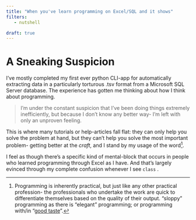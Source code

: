 ```yaml
---
title: "When you've learn programming on Excel/SQL and it shows"
filters:
   - nutshell

draft: true
---
```


# A Sneaking Suspicion
I've mostly completed my first ever python CLI-app for automatically extracting data in a particularly torturous .tsv format from a Microsoft SQL Server database. The experience has gotten me thinking about how I think about programming. 

> I'm under the constant suspicion that I've been doing things extremely inefficiently, but because I don't know any better way- I'm left with only an unproven feeling.  

This is where many tutorials or help-articles fall flat: they can only help you solve the problem at hand, but they can't help you solve the most important problem- getting better at the *craft*, and I stand by my usage of the word[^what_is_craft].

I feel as though there's a specific kind of mental-block that occurs in people who learned programming through Excel as I have. And that's largely evinced through my complete confusion whenever I see `class` . 

[^what_is_craft]: Programming is inherently practical, but just like any other practical profession- the professionals who undertake the work are quick to differentiate themselves based on the quality of their output.  "sloppy" programming as there is "elegant" programming; or programming with/in "[good taste](https://github.com/mkirchner/linked-list-good-taste)".  

[^managers_standards]: In the US at least, everyone's first instinct on LinkedIn is to refer to them selves as an *engineer* of some-sort to negotiate a higher salary. But while people with technical skills may abound (cough, cough), there seems to be an enormous deficit when it comes to managers who insist on code-quality standards which improve the overall experience for their employees.

